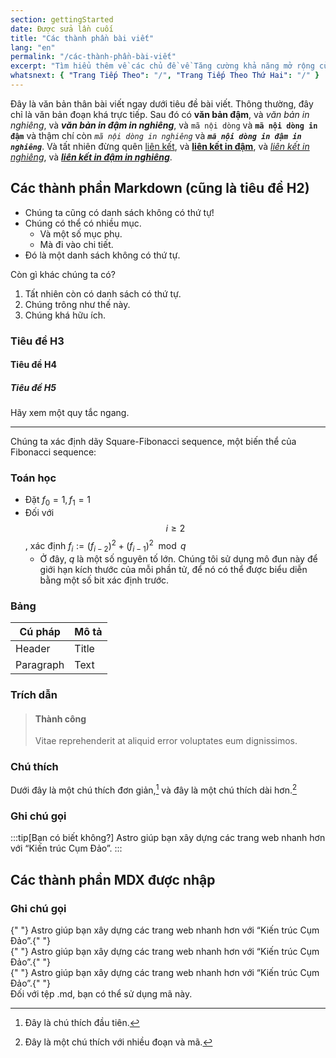 ```yaml
---
section: gettingStarted
date: Được sửa lần cuối
title: "Các thành phần bài viết"
lang: "en"
permalink: "/các-thành-phần-bài-viết"
excerpt: "Tìm hiểu thêm về các chủ đề về Tăng cường khả năng mở rộng của Ethereum và Mật mã không đối xứng."
whatsnext: { "Trang Tiếp Theo": "/", "Trang Tiếp Theo Thứ Hai": "/" }
---
```



Đây là văn bản thân bài viết ngay dưới tiêu đề bài viết. Thông thường, đây chỉ là văn bản đoạn khá trực tiếp. Sau đó có **văn bản đậm**, và _văn bản in nghiêng_, và **_văn bản in đậm in nghiêng_**, và `mã nội dòng` và **`mã nội dòng in đậm`** và thậm chí còn _`mã nội dòng in nghiêng`_ và **_`mã nội dòng in đậm in nghiêng`_**. Và tất nhiên đừng quên [liên kết](#), và [**liên kết in đậm**](#), và [_liên kết in nghiêng_](#), và [**_liên kết in đậm in nghiêng_**](#).

## Các thành phần Markdown (cũng là tiêu đề H2)

- Chúng ta cũng có danh sách không có thứ tự!
- Chúng có thể có nhiều mục.
  - Và một số mục phụ.
  - Mà đi vào chi tiết.
- Đó là một danh sách không có thứ tự.

Còn gì khác chúng ta có?

1. Tất nhiên còn có danh sách có thứ tự.
1. Chúng trông như thế này.
1. Chúng khá hữu ích.

### Tiêu đề H3

#### Tiêu đề H4

##### Tiêu đề H5

Hãy xem một quy tắc ngang.

---

Chúng ta xác định dãy Square-Fibonacci sequence, một biến thể của Fibonacci sequence:

### Toán học

- Đặt $f_0 = 1, f_1 = 1$
- Đối với $$i \geq 2$$, xác định $f_{i} := (f_{i-2})^2 + (f_{i-1})^2 \mod q$
  - Ở đây, $q$ là một số nguyên tố lớn. Chúng tôi sử dụng mô đun này để giới hạn kích thước của mỗi phần tử, để nó có thể được biểu diễn bằng một số bit xác định trước.

### Bảng

| Cú pháp    | Mô tả |
| --------- | ----------- |
| Header    | Title       |
| Paragraph | Text        |

### Trích dẫn

> #### Thành công
>
> Vitae reprehenderit at aliquid error voluptates eum dignissimos.

### Chú thích

Dưới đây là một chú thích đơn giản,[^1] và đây là một chú thích dài hơn.[^chú thích_lớn]

[^1]: Đây là chú thích đầu tiên.
[^chú thích_lớn]: Đây là một chú thích với nhiều đoạn và mã.

### Ghi chú gọi

:::tip[Bạn có biết không?]
Astro giúp bạn xây dựng các trang web nhanh hơn với “Kiến trúc Cụm Đảo”.
:::

## Các thành phần MDX được nhập

### Ghi chú gọi

<Aside type="note" title="Ghi chú">
  {" "}
  Astro giúp bạn xây dựng các trang web nhanh hơn với “Kiến trúc Cụm Đảo”.{" "}
</Aside>
<Aside type="caution" title="Chú ý">
  {" "}
  Astro giúp bạn xây dựng các trang web nhanh hơn với “Kiến trúc Cụm Đảo”.{" "}
</Aside>
<Aside type="danger" title="Nguy hiểm">
  {" "}
  Astro giúp bạn xây dựng các trang web nhanh hơn với “Kiến trúc Cụm Đảo”.{" "}
</Aside>

<Aside type="tip" title="Mẹo">
  Đối với tệp .md, bạn có thể sử dụng mã này.
</Aside>


